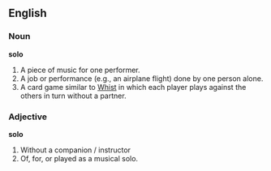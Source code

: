 ==English==
===Noun===
'''solo'''

#A piece of music for one performer.
#A job or performance (e.g., an airplane flight) done by one person alone.
#A card game similar to [[Whist]] in which each player plays against the others in turn without a partner.

===Adjective===
'''solo'''

#Without a companion / instructor
#Of, for, or played as a musical solo.